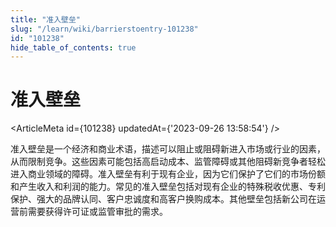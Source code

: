 ```yaml
---
title: "准入壁垒"
slug: "/learn/wiki/barrierstoentry-101238"
id: "101238"
hide_table_of_contents: true
---
```



# 准入壁垒

<ArticleMeta id={101238} updatedAt={'2023-09-26 13:58:54'} />
<div className='border-solid border-b border-t-0 my-4 border-[var(--ifm-color-gray-300)]' />

准入壁垒是一个经济和商业术语，描述可以阻止或阻碍新进入市场或行业的因素，从而限制竞争。这些因素可能包括高启动成本、监管障碍或其他阻碍新竞争者轻松进入商业领域的障碍。准入壁垒有利于现有企业，因为它们保护了它们的市场份额和产生收入和利润的能力。常见的准入壁垒包括对现有企业的特殊税收优惠、专利保护、强大的品牌认同、客户忠诚度和高客户换购成本。其他壁垒包括新公司在运营前需要获得许可证或监管审批的需求。
